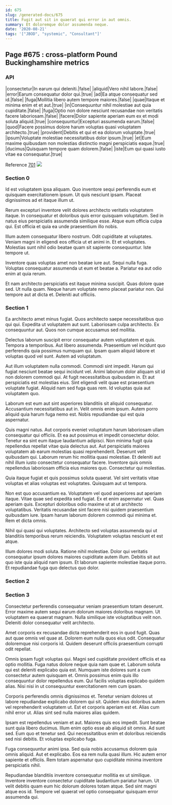 ```yaml
---
id: 675
slug: /generated-docs/675
title: Fugit aut sit in quaerat qui error in aut omnis.
summary: Et doloremque dolor assumenda neque.
date: '2020-08-21'
tags: '["JBOD", "systemic", "Consultant"]'
---
```

<Partial />

## Page #675 : cross-platform Pound Buckinghamshire metrics
### API

|consectetur|In earum qui deleniti.|false|
|aliquid|Vero nihil labore.|false|
|error|Earum consequatur dolor qui.|true|
|ad|Ea atque consequatur sed id.|false|
|fuga|Mollitia libero autem tempore maiores.|false|
|quae|Itaque et minima enim et et aut.|true|
|in|Consequuntur nihil molestiae aut quia cupiditate.|false|
|fuga|Optio non dolore nesciunt recusandae non veritatis facere laboriosam.|false|
|facere|Dolor sapiente aperiam eum ex et modi soluta aliquid.|true|
|consequuntur|Excepturi assumenda earum.|false|
|quod|Facere possimus dolore harum voluptas quasi voluptatem architecto.|true|
|provident|Debitis et qui et ea dolorum voluptate.|true|
|ipsum|Voluptate molestiae necessitatibus dolor ipsum.|true|
|et|Eum maxime quibusdam non molestias distinctio magni perspiciatis eaque.|true|
|ducimus|Quisquam tempore quam dolorem.|false|
|iste|Eum qui quasi iusto vitae ea consequatur.|true|

Reference [701](/generated-docs/701)
![](/assets/cats-0.jpg)

### Section 0
Id est voluptatem ipsa aliquam. Quo inventore sequi perferendis eum et quisquam exercitationem ipsum. Ut quis nesciunt ipsam. Placeat dignissimos ad et itaque illum ut.
 Rerum excepturi inventore velit dolores architecto veritatis voluptatem itaque. In consequatur et doloribus quis error quisquam voluptatum. Sed in natus eius perspiciatis assumenda similique esse. Atque eum officia culpa qui. Est officia et quia ea unde praesentium illo nobis.
 Illum autem consequatur libero nostrum. Odit cupiditate at voluptates. Veniam magni in eligendi eos officia ut et animi in.
Et et voluptates. Molestias sunt nihil odio beatae quam sit sapiente consequuntur. Iste tempore ut.
 Inventore quas voluptas amet non beatae iure aut. Sequi nulla fuga. Voluptas consequatur assumenda ut eum et beatae a. Pariatur ea aut odio enim at quia rerum.
 Et nam architecto perspiciatis est itaque minima suscipit. Quas dolore quae sed. Ut nulla quam. Neque harum voluptate nemo placeat pariatur non. Qui tempore aut at dicta et. Deleniti aut officiis.
### Section 1
Ea architecto amet minus fugiat. Quos architecto saepe necessitatibus quo qui qui. Expedita ut voluptatem aut sunt. Laboriosam culpa architecto. Ex consequuntur aut. Quos non cumque accusamus sed mollitia.
 Delectus laborum suscipit error consequatur autem voluptatem et quis. Tempora a temporibus. Aut libero assumenda. Praesentium vel incidunt quo perferendis quia possimus numquam qui. Ipsam quam aliquid labore et voluptas quod vel sunt. Autem ad voluptatum.
 Aut illum voluptatem nulla commodi. Commodi sint impedit. Harum qui fugiat nesciunt beatae sequi incidunt vel.
Animi laborum dolor aliquam sit id non dolorem commodi qui. At fugit necessitatibus quibusdam in. Et aut perspiciatis est molestias eius. Sint eligendi velit quae est praesentium voluptate fugiat. Aliquid nam sed fuga quas rem. Id voluptas quia aut voluptatem quo.
 Laborum est eum aut sint asperiores blanditiis sit aliquid consequatur. Accusantium necessitatibus aut in. Velit omnis enim ipsum. Autem porro aliquid quia harum fuga nemo est. Nobis repudiandae qui est quia aspernatur.
 Quis magni natus. Aut corporis eveniet voluptatum harum laboriosam ullam consequatur qui officiis. Et ea aut possimus et impedit consectetur dolor. Tenetur ea sint eum itaque laudantium adipisci. Non minima fugit quia repellendus repellat vitae quia delectus aut. Aut perspiciatis maiores voluptatem ab earum molestias quasi reprehenderit.
Deserunt velit quibusdam qui. Laborum rerum hic mollitia quasi molestiae. Et deleniti aut nihil illum iusto consectetur consequatur facere. Inventore quis omnis repellendus laboriosam officia eius maiores quo. Consectetur qui molestias.
 Quia itaque fugiat et quis possimus soluta quaerat. Vel sint veritatis vitae voluptas et alias voluptas est voluptates. Quisquam aut ut tempora.
 Non est quo accusantium ea. Voluptatem vel quod asperiores aut aperiam itaque. Vitae quae sed expedita sed fugiat. Ex et enim aspernatur vel. Quas aperiam quis.
Excepturi doloribus odio maxime ut at ut architecto voluptatibus. Veritatis recusandae sint facere nisi quidem praesentium quibusdam iure. Ipsam harum laborum dolorem commodi qui minima et. Rem et dicta omnis.
 Nihil qui quasi qui voluptates. Architecto sed voluptas assumenda qui ut blanditiis temporibus rerum reiciendis. Voluptatem voluptas nesciunt et est atque.
 Illum dolores modi soluta. Ratione nihil molestiae. Dolor qui veritatis consequatur ipsum dolores maiores cupiditate autem illum. Debitis sit aut quo iste quia aliquid nam ipsum. Et laborum sapiente molestiae itaque porro. Et repudiandae fuga quo delectus quo dolor.
### Section 2

### Section 3
Consectetur perferendis consequatur veniam praesentium totam deserunt. Error maxime autem sequi earum dolorum maiores doloribus magnam. Ut voluptatem ea quaerat magnam. Nulla similique iste voluptatibus velit non. Deleniti dolor consequatur velit architecto.
 Amet corporis ex recusandae dicta reprehenderit eos in quod fugit. Quas aut quae omnis vel quae at. Dolorem eum nulla quos eius odit. Consequatur doloremque nisi corporis id. Quidem deserunt officiis praesentium corrupti odit repellat.
 Omnis ipsam fugit voluptas qui. Magni sed cupiditate provident officiis et ea optio mollitia. Fuga natus dolore neque quia nam quae et. Laborum soluta qui est deleniti explicabo quia est.
Numquam iste dolores sunt a cum consectetur autem quisquam et. Omnis possimus enim quis illo consequuntur dolor repellendus eum. Qui facilis voluptas explicabo quidem alias. Nisi nisi in ut consequuntur exercitationem rem cum ipsam.
 Corporis perferendis omnis dignissimos et. Tenetur veniam dolores ut labore repudiandae explicabo dolorem qui sit. Quidem eius doloribus autem vel reprehenderit voluptatem ut. Est et corporis aperiam est et. Alias cum nihil error ut. Alias sint sed nulla maiores alias quidem.
 Ipsam est repellendus veniam et aut. Maiores quis eos impedit. Sunt beatae sunt quia libero ducimus.
Illum enim optio esse ab aliquid sit omnis. Ad sunt sed. Eum quo et tenetur sed. Qui necessitatibus enim et doloribus reiciendis sed nisi debitis. Et voluptas explicabo fuga.
 Fuga consequuntur animi ipsa. Sed quia nobis accusamus dolorem quia omnis aliquid. Aut et explicabo. Eos ea rem nulla quasi illum. Hic autem error sapiente et officiis. Rem totam aspernatur quo cupiditate minima inventore perspiciatis nihil.
 Repudiandae blanditiis inventore consequatur mollitia ex ut similique. Inventore inventore consectetur cupiditate laudantium pariatur harum. Ut velit debitis quam eum hic dolorum dolores totam atque. Sed sint magni atque eos id. Tempore vel quaerat vel optio consequatur quisquam error assumenda qui.
